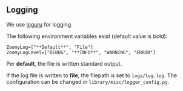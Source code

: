 ## Logging

We use [loguru](https://loguru.readthedocs.io/) for logging.

The following environment variables exist (default value is bold):

```
ZoomyLog=["**Default**", "File"]
ZoomyLogLevel=["DEBUG", "**INFO**", "WARNING", "ERROR"]
```

Per **default**, the file is written standard output. 

If the log file is written to **file**, the filepath is set to `logs/log.log`. The configuration can be changed in `library/misc/logger_config.py`.
